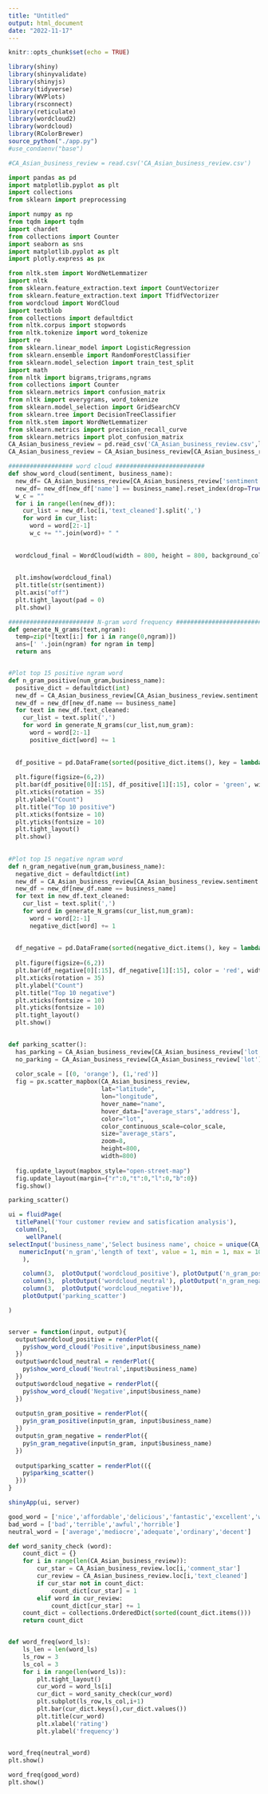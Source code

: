 ---
title: "Untitled"
output: html_document
date: "2022-11-17"
---

```{r setup, include=FALSE}
knitr::opts_chunk$set(echo = TRUE)
```



```{r}
library(shiny)
library(shinyvalidate)
library(shinyjs)
library(tidyverse)
library(WVPlots)
library(rsconnect)
library(reticulate)
library(wordcloud2)
library(wordcloud)
library(RColorBrewer)
source_python("./app.py")
#use_condaenv("base")

#CA_Asian_business_review = read.csv('CA_Asian_business_review.csv')
```


```{python}
import pandas as pd
import matplotlib.pyplot as plt
import collections
from sklearn import preprocessing

import numpy as np
from tqdm import tqdm
import chardet
from collections import Counter
import seaborn as sns
import matplotlib.pyplot as plt
import plotly.express as px

from nltk.stem import WordNetLemmatizer
import nltk
from sklearn.feature_extraction.text import CountVectorizer
from sklearn.feature_extraction.text import TfidfVectorizer
from wordcloud import WordCloud
import textblob
from collections import defaultdict
from nltk.corpus import stopwords
from nltk.tokenize import word_tokenize
import re
from sklearn.linear_model import LogisticRegression
from sklearn.ensemble import RandomForestClassifier
from sklearn.model_selection import train_test_split
import math
from nltk import bigrams,trigrams,ngrams
from collections import Counter
from sklearn.metrics import confusion_matrix
from nltk import everygrams, word_tokenize
from sklearn.model_selection import GridSearchCV
from sklearn.tree import DecisionTreeClassifier
from nltk.stem import WordNetLemmatizer
from sklearn.metrics import precision_recall_curve
from sklearn.metrics import plot_confusion_matrix
CA_Asian_business_review = pd.read_csv('CA_Asian_business_review.csv',low_memory=False)
CA_Asian_business_review = CA_Asian_business_review[CA_Asian_business_review['is_open'] != 0].reset_index(drop = True)
```




```{python}
################## word cloud #########################
def show_word_cloud(sentiment, business_name):
  new_df= CA_Asian_business_review[CA_Asian_business_review['sentiment'] == sentiment].reset_index(drop=True)
  new_df= new_df[new_df['name'] == business_name].reset_index(drop=True)
  w_c = ""
  for i in range(len(new_df)):
    cur_list = new_df.loc[i,'text_cleaned'].split(',')
    for word in cur_list:
      word = word[2:-1]
      w_c += "".join(word)+ " "
  
  
  wordcloud_final = WordCloud(width = 800, height = 800, background_color ='white',min_font_size = 10, collocation_threshold = 3, min_word_length=3).generate(w_c)
  
  
  plt.imshow(wordcloud_final)
  plt.title(str(sentiment))
  plt.axis("off")
  plt.tight_layout(pad = 0)
  plt.show()
```



```{python}
######################## N-gram word frequency ##########################
def generate_N_grams(text,ngram):
  temp=zip(*[text[i:] for i in range(0,ngram)])
  ans=[' '.join(ngram) for ngram in temp]
  return ans


#Plot top 15 positive ngram word
def n_gram_positive(num_gram,business_name):
  positive_dict = defaultdict(int)
  new_df = CA_Asian_business_review[CA_Asian_business_review.sentiment == 'Positive']
  new_df = new_df[new_df.name == business_name]
  for text in new_df.text_cleaned:
    cur_list = text.split(',')
    for word in generate_N_grams(cur_list,num_gram):
      word = word[2:-1]
      positive_dict[word] += 1
          
          
  df_positive = pd.DataFrame(sorted(positive_dict.items(), key = lambda x : x[1], reverse= True))
  
  plt.figure(figsize=(6,2))
  plt.bar(df_positive[0][:15], df_positive[1][:15], color = 'green', width = 0.3)
  plt.xticks(rotation = 35)
  plt.ylabel("Count")
  plt.title("Top 10 positive")
  plt.xticks(fontsize = 10)
  plt.yticks(fontsize = 10)
  plt.tight_layout()
  plt.show()
  
  
#Plot top 15 negative ngram word
def n_gram_negative(num_gram,business_name):
  negative_dict = defaultdict(int)
  new_df = CA_Asian_business_review[CA_Asian_business_review.sentiment == 'Negative']
  new_df = new_df[new_df.name == business_name]
  for text in new_df.text_cleaned:
    cur_list = text.split(',')
    for word in generate_N_grams(cur_list,num_gram):
      word = word[2:-1]
      negative_dict[word] += 1
          
          
  df_negative = pd.DataFrame(sorted(negative_dict.items(), key = lambda x : x[1], reverse= True))
  
  plt.figure(figsize=(6,2))
  plt.bar(df_negative[0][:15], df_negative[1][:15], color = 'red', width = 0.3)
  plt.xticks(rotation = 35)
  plt.ylabel("Count")
  plt.title("Top 10 negative")
  plt.xticks(fontsize = 10)
  plt.yticks(fontsize = 10)
  plt.tight_layout()
  plt.show()
  

```




```{python}
def parking_scatter():
  has_parking = CA_Asian_business_review[CA_Asian_business_review['lot'] == True]
  no_parking = CA_Asian_business_review[CA_Asian_business_review['lot'] == False]
  
  color_scale = [(0, 'orange'), (1,'red')]
  fig = px.scatter_mapbox(CA_Asian_business_review, 
                          lat="latitude", 
                          lon="longitude", 
                          hover_name="name", 
                          hover_data=["average_stars",'address'],
                          color="lot",
                          color_continuous_scale=color_scale,
                          size="average_stars",
                          zoom=8, 
                          height=800,
                          width=800)
  
  fig.update_layout(mapbox_style="open-street-map")
  fig.update_layout(margin={"r":0,"t":0,"l":0,"b":0})
  fig.show()
```


```{python}
parking_scatter()
```






```{r}
ui = fluidPage(
  titlePanel('Your customer review and satisfication analysis'),
  column(3,
     wellPanel(
selectInput('business_name','Select business name', choice = unique(CA_Asian_business_review$name)),  
   numericInput('n_gram','length of text', value = 1, min = 1, max = 10) )
    ),

    column(3,  plotOutput('wordcloud_positive'), plotOutput('n_gram_positive')),
    column(3,  plotOutput('wordcloud_neutral'), plotOutput('n_gram_negative')),
    column(3,  plotOutput('wordcloud_negative')),
    plotOutput('parking_scatter')

)


server = function(input, output){
  output$wordcloud_positive = renderPlot({
    py$show_word_cloud('Positive',input$business_name)
  })
  output$wordcloud_neutral = renderPlot({
    py$show_word_cloud('Neutral',input$business_name)
  })
  output$wordcloud_negative = renderPlot({
    py$show_word_cloud('Negative',input$business_name)
  })
  
  output$n_gram_positive = renderPlot({
    py$n_gram_positive(input$n_gram, input$business_name)
  })
  output$n_gram_negative = renderPlot({
    py$n_gram_negative(input$n_gram, input$business_name)
  })
  
  output$parking_scatter = renderPlot(({
    py$parking_scatter()
  }))
}

shinyApp(ui, server)
```










```{python}
good_word = ['nice','affordable','delicious','fantastic','excellent','wonderful','terrific']
bad_word = ['bad','terrible','awful','horrible']
neutral_word = ['average','mediocre','adequate','ordinary','decent']
```




```{python}

def word_sanity_check (word):
    count_dict = {}
    for i in range(len(CA_Asian_business_review)):
        cur_star = CA_Asian_business_review.loc[i,'comment_star']
        cur_review = CA_Asian_business_review.loc[i,'text_cleaned']
        if cur_star not in count_dict:
            count_dict[cur_star] = 1
        elif word in cur_review:
            count_dict[cur_star] += 1
    count_dict = collections.OrderedDict(sorted(count_dict.items()))
    return count_dict


def word_freq(word_ls):
    ls_len = len(word_ls)
    ls_row = 3
    ls_col = 3
    for i in range(len(word_ls)):
        plt.tight_layout()
        cur_word = word_ls[i]
        cur_dict = word_sanity_check(cur_word)
        plt.subplot(ls_row,ls_col,i+1)
        plt.bar(cur_dict.keys(),cur_dict.values())
        plt.title(cur_word)
        plt.xlabel('rating')
        plt.ylabel('frequency')

    
word_freq(neutral_word)
plt.show()
```


```{python}
word_freq(good_word)
plt.show()
```


```{r}

```




















